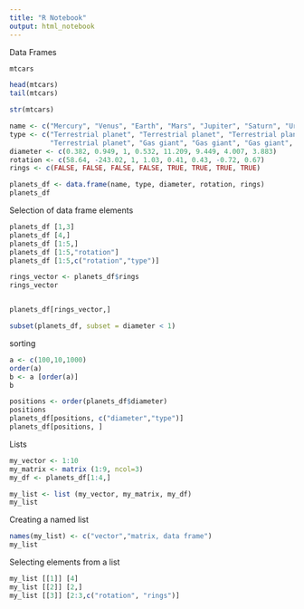 ```yaml
---
title: "R Notebook"
output: html_notebook
---
```

Data Frames

```r
mtcars

head(mtcars)
tail(mtcars)

str(mtcars)
```


```r
name <- c("Mercury", "Venus", "Earth", "Mars", "Jupiter", "Saturn", "Uranus", "Neptune")
type <- c("Terrestrial planet", "Terrestrial planet", "Terrestrial planet", 
          "Terrestrial planet", "Gas giant", "Gas giant", "Gas giant", "Gas giant")
diameter <- c(0.382, 0.949, 1, 0.532, 11.209, 9.449, 4.007, 3.883)
rotation <- c(58.64, -243.02, 1, 1.03, 0.41, 0.43, -0.72, 0.67)
rings <- c(FALSE, FALSE, FALSE, FALSE, TRUE, TRUE, TRUE, TRUE)

planets_df <- data.frame(name, type, diameter, rotation, rings)
planets_df

```

Selection of data frame elements


```r
planets_df [1,3]
planets_df [4,]
planets_df [1:5,]
planets_df [1:5,"rotation"]
planets_df [1:5,c("rotation","type")]

rings_vector <- planets_df$rings
rings_vector


planets_df[rings_vector,]

subset(planets_df, subset = diameter < 1)

```

sorting


```r
a <- c(100,10,1000)
order(a)
b <- a [order(a)]
b

positions <- order(planets_df$diameter)
positions
planets_df[positions, c("diameter","type")]
planets_df[positions, ]

```
Lists

```r
my_vector <- 1:10
my_matrix <- matrix (1:9, ncol=3)
my_df <- planets_df[1:4,]

my_list <- list (my_vector, my_matrix, my_df)
my_list

```
Creating a named list

```r
names(my_list) <- c("vector","matrix, data frame")
my_list
```
Selecting elements from a list

```r
my_list [[1]] [4]
my_list [[2]] [2,]
my_list [[3]] [2:3,c("rotation", "rings")]

```


